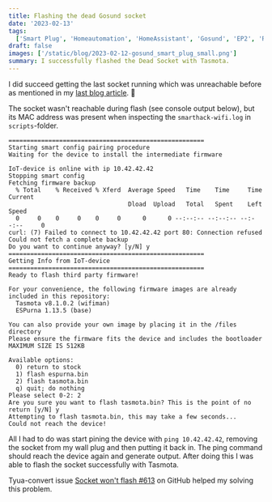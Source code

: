 ```yaml
---
title: Flashing the dead Gosund socket
date: '2023-02-13'
tags:
  ['Smart Plug', 'Homeautomation', 'HomeAssistant', 'Gosund', 'EP2', 'RaspberryPi', 'Tuya-Convert']
draft: false
images: ['/static/blog/2023-02-12-gosund_smart_plug_small.png']
summary: I successfully flashed the Dead Socket with Tasmota.
---
```


I did succeed getting the last socket running which was unreachable before as mentioned in my [last blog article](https://www.divisionby0.de/blog/2023-02-12--Gosund-EP2-Tasmota-flash). 🥳

The socket wasn't reachable during flash (see console output below), but its MAC address was present when inspecting the `smarthack-wifi.log` in `scripts`-folder.

```
======================================================
Starting smart config pairing procedure
Waiting for the device to install the intermediate firmware

IoT-device is online with ip 10.42.42.42
Stopping smart config
Fetching firmware backup
  % Total    % Received % Xferd  Average Speed   Time    Time     Time  Current
                                 Dload  Upload   Total   Spent    Left  Speed
  0     0    0     0    0     0      0      0 --:--:-- --:--:-- --:--:--     0
curl: (7) Failed to connect to 10.42.42.42 port 80: Connection refused
Could not fetch a complete backup
Do you want to continue anyway? [y/N] y
======================================================
Getting Info from IoT-device
======================================================
Ready to flash third party firmware!

For your convenience, the following firmware images are already included in this repository:
  Tasmota v8.1.0.2 (wifiman)
  ESPurna 1.13.5 (base)

You can also provide your own image by placing it in the /files directory
Please ensure the firmware fits the device and includes the bootloader
MAXIMUM SIZE IS 512KB

Available options:
  0) return to stock
  1) flash espurna.bin
  2) flash tasmota.bin
  q) quit; do nothing
Please select 0-2: 2
Are you sure you want to flash tasmota.bin? This is the point of no return [y/N] y
Attempting to flash tasmota.bin, this may take a few seconds...
Could not reach the device!
```

All I had to do was start pining the device with `ping 10.42.42.42`, removing the socket from my wall plug and then putting it back in.
The ping command should reach the device again and generate output.
After doing this I was able to flash the socket successfully with Tasmota.

Tyua-convert issue [Socket won't flash #613](https://github.com/ct-Open-Source/tuya-convert/issues/613) on GitHub helped my solving this problem.
